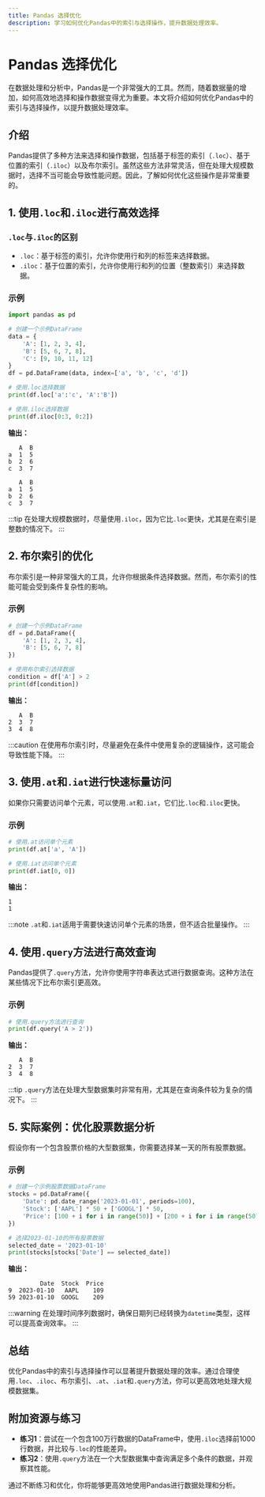 ```yaml
---
title: Pandas 选择优化
description: 学习如何优化Pandas中的索引与选择操作，提升数据处理效率。
---
```


# Pandas 选择优化

在数据处理和分析中，Pandas是一个非常强大的工具。然而，随着数据量的增加，如何高效地选择和操作数据变得尤为重要。本文将介绍如何优化Pandas中的索引与选择操作，以提升数据处理效率。

## 介绍

Pandas提供了多种方法来选择和操作数据，包括基于标签的索引（`.loc`）、基于位置的索引（`.iloc`）以及布尔索引。虽然这些方法非常灵活，但在处理大规模数据时，选择不当可能会导致性能问题。因此，了解如何优化这些操作是非常重要的。

## 1. 使用`.loc`和`.iloc`进行高效选择

### `.loc`与`.iloc`的区别

- `.loc`：基于标签的索引，允许你使用行和列的标签来选择数据。
- `.iloc`：基于位置的索引，允许你使用行和列的位置（整数索引）来选择数据。

### 示例

```python
import pandas as pd

# 创建一个示例DataFrame
data = {
    'A': [1, 2, 3, 4],
    'B': [5, 6, 7, 8],
    'C': [9, 10, 11, 12]
}
df = pd.DataFrame(data, index=['a', 'b', 'c', 'd'])

# 使用.loc选择数据
print(df.loc['a':'c', 'A':'B'])

# 使用.iloc选择数据
print(df.iloc[0:3, 0:2])
```

**输出：**

```
   A  B
a  1  5
b  2  6
c  3  7

   A  B
a  1  5
b  2  6
c  3  7
```

:::tip
在处理大规模数据时，尽量使用`.iloc`，因为它比`.loc`更快，尤其是在索引是整数的情况下。
:::

## 2. 布尔索引的优化

布尔索引是一种非常强大的工具，允许你根据条件选择数据。然而，布尔索引的性能可能会受到条件复杂性的影响。

### 示例

```python
# 创建一个示例DataFrame
df = pd.DataFrame({
    'A': [1, 2, 3, 4],
    'B': [5, 6, 7, 8]
})

# 使用布尔索引选择数据
condition = df['A'] > 2
print(df[condition])
```

**输出：**

```
   A  B
2  3  7
3  4  8
```

:::caution
在使用布尔索引时，尽量避免在条件中使用复杂的逻辑操作，这可能会导致性能下降。
:::

## 3. 使用`.at`和`.iat`进行快速标量访问

如果你只需要访问单个元素，可以使用`.at`和`.iat`，它们比`.loc`和`.iloc`更快。

### 示例

```python
# 使用.at访问单个元素
print(df.at['a', 'A'])

# 使用.iat访问单个元素
print(df.iat[0, 0])
```

**输出：**

```
1
1
```

:::note
`.at`和`.iat`适用于需要快速访问单个元素的场景，但不适合批量操作。
:::

## 4. 使用`.query`方法进行高效查询

Pandas提供了`.query`方法，允许你使用字符串表达式进行数据查询。这种方法在某些情况下比布尔索引更高效。

### 示例

```python
# 使用.query方法进行查询
print(df.query('A > 2'))
```

**输出：**

```
   A  B
2  3  7
3  4  8
```

:::tip
`.query`方法在处理大型数据集时非常有用，尤其是在查询条件较为复杂的情况下。
:::

## 5. 实际案例：优化股票数据分析

假设你有一个包含股票价格的大型数据集，你需要选择某一天的所有股票数据。

### 示例

```python
# 创建一个示例股票数据DataFrame
stocks = pd.DataFrame({
    'Date': pd.date_range('2023-01-01', periods=100),
    'Stock': ['AAPL'] * 50 + ['GOOGL'] * 50,
    'Price': [100 + i for i in range(50)] + [200 + i for i in range(50)]
})

# 选择2023-01-10的所有股票数据
selected_date = '2023-01-10'
print(stocks[stocks['Date'] == selected_date])
```

**输出：**

```
         Date  Stock  Price
9  2023-01-10   AAPL    109
59 2023-01-10  GOOGL    209
```

:::warning
在处理时间序列数据时，确保日期列已经转换为`datetime`类型，这样可以提高查询效率。
:::

## 总结

优化Pandas中的索引与选择操作可以显著提升数据处理的效率。通过合理使用`.loc`、`.iloc`、布尔索引、`.at`、`.iat`和`.query`方法，你可以更高效地处理大规模数据集。

## 附加资源与练习

- **练习1**：尝试在一个包含100万行数据的DataFrame中，使用`.iloc`选择前1000行数据，并比较与`.loc`的性能差异。
- **练习2**：使用`.query`方法在一个大型数据集中查询满足多个条件的数据，并观察其性能。

通过不断练习和优化，你将能够更高效地使用Pandas进行数据处理和分析。